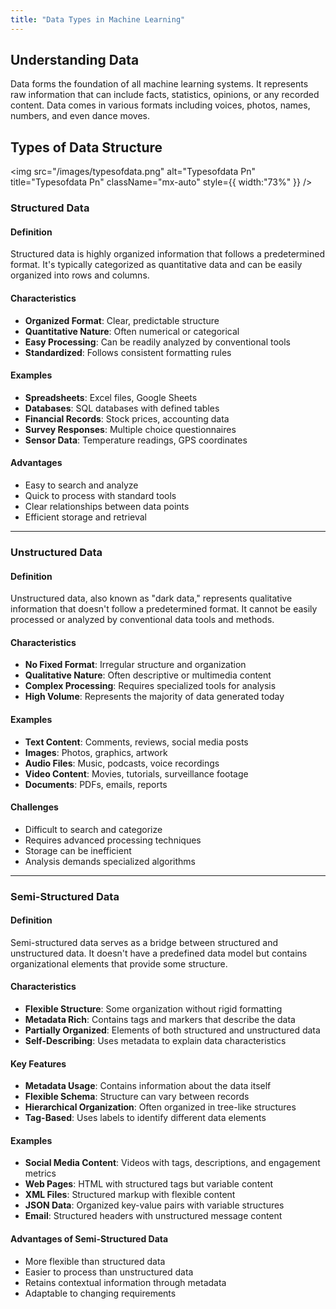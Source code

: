 ```yaml
---
title: "Data Types in Machine Learning"
---
```


## Understanding Data

Data forms the foundation of all machine learning systems. It represents raw information that can include facts, statistics, opinions, or any recorded content. Data comes in various formats including voices, photos, names, numbers, and even dance moves.

## Types of Data Structure

<img
  src="/images/typesofdata.png"
  alt="Typesofdata Pn"
  title="Typesofdata Pn"
  className="mx-auto"
  style={{ width:"73%" }}
/>

### Structured Data

#### Definition

Structured data is highly organized information that follows a predetermined format. It's typically categorized as quantitative data and can be easily organized into rows and columns.

#### Characteristics

- **Organized Format**: Clear, predictable structure
- **Quantitative Nature**: Often numerical or categorical
- **Easy Processing**: Can be readily analyzed by conventional tools
- **Standardized**: Follows consistent formatting rules

#### Examples

- **Spreadsheets**: Excel files, Google Sheets
- **Databases**: SQL databases with defined tables
- **Financial Records**: Stock prices, accounting data
- **Survey Responses**: Multiple choice questionnaires
- **Sensor Data**: Temperature readings, GPS coordinates

#### Advantages

- Easy to search and analyze
- Quick to process with standard tools
- Clear relationships between data points
- Efficient storage and retrieval

---

### Unstructured Data

#### Definition

Unstructured data, also known as "dark data," represents qualitative information that doesn't follow a predetermined format. It cannot be easily processed or analyzed by conventional data tools and methods.

#### Characteristics

- **No Fixed Format**: Irregular structure and organization
- **Qualitative Nature**: Often descriptive or multimedia content
- **Complex Processing**: Requires specialized tools for analysis
- **High Volume**: Represents the majority of data generated today

#### Examples

- **Text Content**: Comments, reviews, social media posts
- **Images**: Photos, graphics, artwork
- **Audio Files**: Music, podcasts, voice recordings
- **Video Content**: Movies, tutorials, surveillance footage
- **Documents**: PDFs, emails, reports

#### Challenges

- Difficult to search and categorize
- Requires advanced processing techniques
- Storage can be inefficient
- Analysis demands specialized algorithms

---

### Semi-Structured Data

#### Definition

Semi-structured data serves as a bridge between structured and unstructured data. It doesn't have a predefined data model but contains organizational elements that provide some structure.

#### Characteristics

- **Flexible Structure**: Some organization without rigid formatting
- **Metadata Rich**: Contains tags and markers that describe the data
- **Partially Organized**: Elements of both structured and unstructured data
- **Self-Describing**: Uses metadata to explain data characteristics

#### Key Features

- **Metadata Usage**: Contains information about the data itself
- **Flexible Schema**: Structure can vary between records
- **Hierarchical Organization**: Often organized in tree-like structures
- **Tag-Based**: Uses labels to identify different data elements

#### Examples

- **Social Media Content**: Videos with tags, descriptions, and engagement metrics
- **Web Pages**: HTML with structured tags but variable content
- **XML Files**: Structured markup with flexible content
- **JSON Data**: Organized key-value pairs with variable structures
- **Email**: Structured headers with unstructured message content

#### Advantages of Semi-Structured Data

- More flexible than structured data
- Easier to process than unstructured data
- Retains contextual information through metadata
- Adaptable to changing requirements
